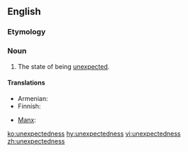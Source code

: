 ==English==

===Etymology===
{{suffix|unexpected|ness}}

===Noun===
{{en-noun|-}}

# The state of being [[unexpected]].

====Translations====
{{trans-top|the state of being unexpected}}
* Armenian: {{t-|hy|անսպասելիություն|tr=anspaseliutyun|sc=Armn}}
* Finnish: {{t-|fi|odottamattomuus}}
{{trans-mid}}
* [[Manx]]: {{t-|gv|neuyerkid|m}}
{{trans-bottom}}

[[ko:unexpectedness]]
[[hy:unexpectedness]]
[[vi:unexpectedness]]
[[zh:unexpectedness]]